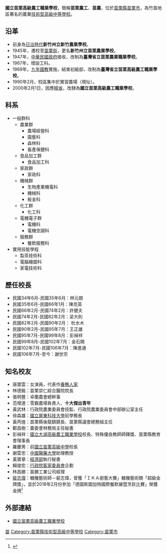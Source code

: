 {{Infobox School
| name = 國立苗栗高級農工職業學校
| other_name = National Miao-Li Agricultural and Industrial Vocational High school
| image = File:National_Miao-Li_Agricultural_and_Industrial_Vocational_High_school.jpg
| motto = 篤學力行
| established = 
| type = [[技術型高級中等學校|技術型高級中等學校]]
| affiliation = [[中華民國教育部|中華民國教育部]]
| district = [[苗栗縣|苗栗縣]][[苗栗市|苗栗市]]經國路2段491號
| grades = 3年
| president = 
| principal = 謝世宗
| faculty = 
| staff = 
| students = 
| conference = 
| colors = 
| mascot = 
| free_label = 招生性別
| free_text = 男女兼收
| free_label2 = 學生人數
| free_text2 = 2100
| free_label3 = 學校環境
| free_text3 = 市區
| free_label4 = 
| free_text4 = 
| address = {{flagicon|TWN}}[[苗栗縣|苗栗縣]][[苗栗市|苗栗市]]經國路2段491號
| information = 
| tel = +886-37-329-281（校本部）
| website = [https://www.mlaivs.mlc.edu.tw/ischool/publish_page/0/ www.mlaivs.mlc.edu.tw]
}}

'''國立苗栗高級農工職業學校'''，簡稱'''苗栗農工'''、'''苗農'''，位於[[苗栗縣|苗栗縣]][[苗栗市|苗栗市]]，為竹苗地區著名的農業[[技術型高級中等學校|技術型高級中等學校]]。

== 沿革 ==
*前身為[[台灣日治時期|日治時代]]'''新竹州立新竹農業學校'''。
*1945年，遷校至[[苗栗街|苗栗街]]，更名'''新竹州立苗栗農業學校'''。
*1947年，[[中華民國政府|中華民國政府]]接收，改制為'''臺灣省立苗栗農業職業學校'''。
*1967年，增設工科。
*1969年，[[九年國教|九年國教]]實施，結束初級部，改制為'''臺灣省立苗栗高級農工職業學校'''。
*1990年2月，校區集中於實習農場（現址）。
*2000年2月1日，因應[[精省|精省]]，改隸為'''國立苗栗高級農工職業學校'''。

== 科系 ==
*一般群科
**農業群
***農場經營科
***園藝科
***森林科
***畜產保健科
**食品加工群
***食品加工科
**家政群
***家政科
**機械群
***生物產業機電科
***機械科
***板金科
**化工群
***化工科
**電機電子群
***電機科
***電機空調科
**服務群
***餐飲服務科
*實用技能學程
**製茶技術科
**電腦繪圖科
**家電技術科

== 歷任校長 ==
*民國34年6月-民國35年6月：林元朗
*民國35年6月-民國66年1月：陳克英 
*民國66年2月-民國74年2月：許健夫
*民國74年2月-民國82年2月：梁大則
*民國82年2月-民國90年2月： 杜水木
*民國90年2月-民國95年7月：王正雄 
*民國95年7月-民國99年8月：彭禎祥
*民國99年8月-民國102年7月：金石開
*民國102年7月-民國106年7月：陳進通
*民國106年7月-至今：謝世宗

== 知名校友 ==
*唐寶雲：女演員，代表作[[養鴨人家|養鴨人家]]
*林德銘：苗栗崇仁綜合醫院院長
*張明豐：卓蘭農會總幹事
*范增達：雪霸農場負責人、'''十大傑出青年'''
*黃武林：行政院農業委員會技監、行政院農業委員會中部辦公室主任
*徐森雄：[[國立屏東科技大學|國立屏東科技大學]]前學務長
*黃丙煌：苗栗縣後龍鎮鎮長、苗栗縣議會總務組主任
*鄭昌樹：農委會林務局主任秘書
*彭禎祥：[[國立大湖高級農工職業學校|國立大湖高級農工職業學校]]校長、特殊優良教師師鐸獎、苗栗縣教育會理事長
*羅慶男：前[[國立苗栗高級中學|國立苗栗高級中學]]校長
*謝雲忠：[[中國醫藥大學|中國醫藥大學]]助理教授
*黃寶章：[[中華民國經濟部|經濟部]]執行秘書
*賴俊宏：[[行政院客家委員會|行政院客家委員會]]企劃
*林昌勝：苗勝工業公司經理
*[https://www.facebook.com/%E7%B3%96%E9%9B%95%E8%97%9D%E8%A1%93-%E8%A3%B4%E5%BF%97%E5%81%89-1832977333594458/?ref=nf 裴志偉]：糖雕藝術師－裴志偉，曾獲「ＩＫＡ廚藝大賽」糖雕藝術類「超級金牌獎」，並於2018年2月份參加「德國斯圖加特國際餐飲展暨烹飪比賽」榮獲金牌<ref>{{Cite news|url=http://news.ltn.com.tw/news/life/paper/1179439|title=糖雕師轉戰藝術麵包賽 鑲金戴銀／裴志偉擊敗15國好手 8公斤「盔甲勇士」拿下最高榮譽獎 - 生活 - 自由時報電子報|accessdate=2018-04-03|archive-date=2018-07-11|archive-url=https://web.archive.org/web/20180711170644/http://news.ltn.com.tw/news/life/paper/1179439|dead-url=no}}</ref>

== 外部連結 ==
*[https://web.archive.org/web/20050801005703/http://www.mlaivs.mlc.edu.tw/ 國立苗栗高級農工職業學校]

{{苗栗縣高級中等學校}}
{{中華民國農業高級中等學校}}
{{臺灣日治時期舊制中等實業學校}}

[[Category:中華民國國立技術型高級中等學校|苗]]
[[Category:苗栗縣技術型高級中等學校|Category:苗栗縣技術型高級中等學校]]
[[Category:苗栗市|Category:苗栗市]]